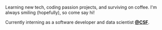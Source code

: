 Learning new tech, coding passion projects, and surviving on coffee. I'm always smiling (hopefully), so come say hi!

Currently interning as a<span> software developer </span>and<span> data scientist </span> [**@CSF**](https://www.centralsquarefoundation.org/).
